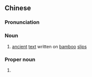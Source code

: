 {{also|竹书}}
==Chinese==
{{zh-forms|s=竹书}}

===Pronunciation===
{{zh-pron
|m=zhúshū
|cat=n,propn
}}

===Noun===
{{zh-noun}}

# [[ancient]] [[text]] written on [[bamboo]] [[slip]]s

===Proper noun===
{{zh-proper noun}}

# {{abbreviation of|竹書紀年||the ''Bamboo Annals''|lang=zh}}